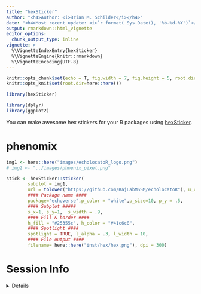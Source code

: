 ```yaml
---
title: "hexSticker"
author: "<h4>Author: <i>Brian M. Schilder</i></h4>" 
date: "<h4>Most recent update: <i>`r format( Sys.Date(), '%b-%d-%Y')`</i></h4>"
output: rmarkdown::html_vignette
editor_options: 
  chunk_output_type: inline
vignette: >
  %\VignetteIndexEntry{hexSticker}
  %\VignetteEngine{knitr::rmarkdown}
  %\VignetteEncoding{UTF-8}
---
```


```r
knitr::opts_chunk$set(echo = T, fig.width = 7, fig.height = 5, root.dir=here::here())
knitr::opts_knit$set(root.dir=here::here())
```

```r
library(hexSticker)

library(dplyr)
library(ggplot2)
```

You can make awesome hex stickers for your R packages using [hexSticker](https://github.com/GuangchuangYu/hexSticker). 

# phenomix


```r
img1 <- here::here("images/echolocatoR_logo.png")
# img2 <- "../images/phoenix_pixel.png"

stick <- hexSticker::sticker(
        subplot = img1, 
        url = tolower("https://github.com/RajLabMSSM/echolocatoR"), u_color = "#56ffff", u_size = 3.5,
        #### Package name ####
        package="echoverse",p_color = "white",p_size=10, p_y = .5, 
        #### Subplot #####
        s_x=1, s_y=1,  s_width = .9,
        #### Fill & border ####
        h_fill = "#25355c", h_color = "#41c6c8", 
        #### Spotlight ####
        spotlight = TRUE, l_alpha = .3, l_width = 10,  
        #### File output ####
        filename= here::here("inst/hex/hex.png"), dpi = 300)

```


# Session Info 

<details> 

```r
utils::sessionInfo()
```

</details>  

